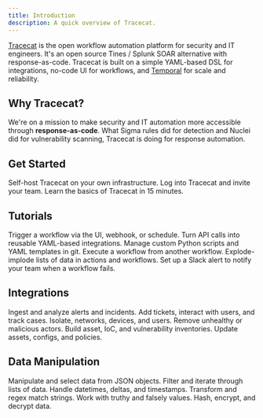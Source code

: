 ```yaml
---
title: Introduction
description: A quick overview of Tracecat.
---
```


[Tracecat](https://tracecat.com) is the open workflow automation platform for security and IT engineers.
It's an open source Tines / Splunk SOAR alternative with response-as-code.
Tracecat is built on a simple YAML-based DSL for integrations, no-code UI for workflows, and [Temporal](https://temporal.io/) for scale and reliability.

## Why Tracecat?

We're on a mission to make security and IT automation more accessible through **response-as-code**.
What Sigma rules did for detection and Nuclei did for vulnerability scanning, Tracecat is doing for response automation.

## Get Started

<CardGroup cols={3}>
  <Card title="Install" icon="download" href="/quickstart/install">
    Self-host Tracecat on your own infrastructure.
  </Card>
  <Card title="Login" icon="user" href="/quickstart/admin">
    Log into Tracecat and invite your team.
  </Card>
  <Card title="Quickstart" icon="play" href="/quickstart/tutorial">
    Learn the basics of Tracecat in 15 minutes.
  </Card>
</CardGroup>

## Tutorials

<CardGroup cols={3}>
  <Card title="Trigger workflows" icon="bolt" href="/tutorials/trigger-workflows">
    Trigger a workflow via the UI, webhook, or schedule.
  </Card>
  <Card title="Build a template action" icon="code" href="/tutorials/build-templates">
    Turn API calls into reusable YAML-based integrations.
  </Card>
  <Card title="Git repository" icon="code-branch" href="/tutorials/git-repository">
    Manage custom Python scripts and YAML templates in git.
  </Card>
  <Card title="Child workflows" icon="diagram-project" href="/tutorials/child-workflows">
    Execute a workflow from another workflow.
  </Card>
  <Card title="Loops" icon="arrow-rotate-right" href="/tutorials/loops">
    Explode-implode lists of data in actions and workflows.
  </Card>
  <Card title="Send alerts on failure" icon="bell" href="/tutorials/alert-on-failure">
    Set up a Slack alert to notify your team when a workflow fails.
  </Card>
</CardGroup>

## Integrations

<CardGroup cols={3}>
  <Card title="Detect" icon="magnifying-glass" href="/integrations/detect">
    Ingest and analyze alerts and incidents.
  </Card>
  <Card title="Notify" icon="bell" href="/integrations/notify">
    Add tickets, interact with users, and track cases.
  </Card>
  <Card title="Isolate" icon="shield" href="/integrations/isolate">
    Isolate, networks, devices, and users.
  </Card>
  <Card title="Evict" icon="ban" href="/integrations/evict">
    Remove unhealthy or malicious actors.
  </Card>
  <Card title="Model" icon="list-check" href="/integrations/model">
    Build asset, IoC, and vulnerability inventories.
  </Card>
  <Card title="Harden" icon="lock" href="/integrations/harden">
    Update assets, configs, and policies.
  </Card>
</CardGroup>

## Data Manipulation

<CardGroup cols={3}>
  <Card title="JSON" icon="brackets-curly" href="/data-types/json">
    Manipulate and select data from JSON objects.
  </Card>
  <Card title="Arrays" icon="brackets-square" href="/data-types/arrays">
    Filter and iterate through lists of data.
  </Card>
  <Card title="Datetimes" icon="clock" href="/data-types/datetimes">
    Handle datetimes, deltas, and timestamps.
  </Card>
  <Card title="Strings" icon="font" href="/data-types/strings">
    Transform and regex match strings.
  </Card>
  <Card title="Booleans" icon="toggle-on" href="/data-types/booleans">
    Work with truthy and falsely values.
  </Card>
  <Card title="Cryptography" icon="key" href="/data-types/cryptography">
    Hash, encrypt, and decrypt data.
  </Card>
</CardGroup>
